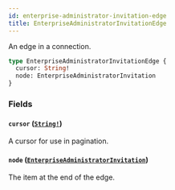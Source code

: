 ```yaml
---
id: enterprise-administrator-invitation-edge
title: EnterpriseAdministratorInvitationEdge
---
```


An edge in a connection.

```graphql
type EnterpriseAdministratorInvitationEdge {
  cursor: String!
  node: EnterpriseAdministratorInvitation
}
```

### Fields

#### `cursor` ([`String!`](/docs/api/scalars/string))

A cursor for use in pagination.

#### `node` ([`EnterpriseAdministratorInvitation`](/docs/api/objects/enterprise-administrator-invitation))

The item at the end of the edge.
